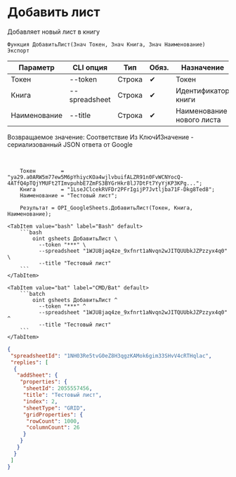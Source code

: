 ﻿---
sidebar_position: 1
---


# Добавить лист
 Добавляет новый лист в книгу



`Функция ДобавитьЛист(Знач Токен, Знач Книга, Знач Наименование) Экспорт`

  | Параметр | CLI опция | Тип | Обяз. | Назначение |
  |-|-|-|-|-|
  | Токен | --token | Строка | &#x2714; | Токен |
  | Книга | --spreadsheet | Строка | &#x2714; | Идентификатор книги |
  | Наименование | --title | Строка | &#x2714; | Наименование нового листа |

  
  Возвращаемое значение:   Соответствие Из КлючИЗначение - сериализованный JSON ответа от Google

<br/>




```bsl title="Пример использования для 1С:Предприятие/OneScript"
    Токен        = "ya29.a0ARW5m77ew5M6pYhiycKOa4wjlvbuifALZR91n0FvWCNYocQ-4ATfQ4pTQjYMUFt2TImvpuhbE7ZmFS3BYGrHkr8lJ7DtFt7YyYjKP3KPg...";
    Книга        = "1LseJClcekRVFDr2PFrIgijP7Jvtljba71F-Dkg8Ted8";
    Наименование = "Тестовый лист";

    Результат = OPI_GoogleSheets.ДобавитьЛист(Токен, Книга, Наименование);
```
    

 <Tabs>
  
    <TabItem value="bash" label="Bash" default>
        ```bash
            oint gsheets ДобавитьЛист \
              --token "***" \
              --spreadsheet "1WJU8jaq4ze_9xfnrt1aNvqn2wJITQUUbkJZPzzyx4q0" \
              --title "Тестовый лист"
        ```
    </TabItem>
  
    <TabItem value="bat" label="CMD/Bat" default>
        ```batch
            oint gsheets ДобавитьЛист ^
              --token "***" ^
              --spreadsheet "1WJU8jaq4ze_9xfnrt1aNvqn2wJITQUUbkJZPzzyx4q0" ^
              --title "Тестовый лист"
        ```
    </TabItem>
</Tabs>


```json title="Результат"
{
 "spreadsheetId": "1NH03Re5tvG0eZ8H3qgzKAMok6gim33SHvV4cRTHqlac",
 "replies": [
  {
   "addSheet": {
    "properties": {
     "sheetId": 2055557456,
     "title": "Тестовый лист",
     "index": 2,
     "sheetType": "GRID",
     "gridProperties": {
      "rowCount": 1000,
      "columnCount": 26
     }
    }
   }
  }
 ]
}
```
